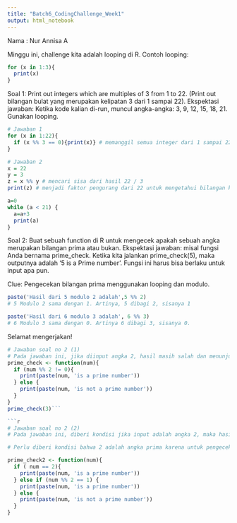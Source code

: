 ---
title: "Batch6_CodingChallenge_Week1"
output: html_notebook
---

Nama : Nur Annisa A

Minggu ini, challenge kita adalah looping di R. Contoh looping: 

```{r}
for (x in 1:3){
  print(x)
}
```
Soal 1: Print out integers which are multiples of 3 from 1 to 22.
(Print out bilangan bulat yang merupakan kelipatan 3 dari 1 sampai 22).
Ekspektasi jawaban: Ketika kode kalian di-run, muncul angka-angka: 3, 9, 12, 15, 18, 21. Gunakan looping. 

```{r}
# Jawaban 1
for (x in 1:22){
  if (x %% 3 == 0){print(x)} # memanggil semua integer dari 1 sampai 22 yang habis dibagi 3
}

# Jawaban 2 
x = 22
y = 3
z = x %% y # mencari sisa dari hasil 22 / 3
print(z) # menjadi faktor pengurang dari 22 untuk mengetahui bilangan kelipatan 3 terdekat dari 22

a=0
while (a < 21) {
  a=a+3
  print(a)
}
```

Soal 2: Buat sebuah function di R untuk mengecek apakah sebuah angka merupakan bilangan prima atau bukan.
Ekspektasi jawaban: misal fungsi Anda bernama prime_check. Ketika kita jalankan prime_check(5), maka outputnya adalah '5 is a Prime number'. Fungsi ini harus bisa berlaku untuk input apa pun. 

Clue: Pengecekan bilangan prima menggunakan looping dan modulo. 
```{r}
paste('Hasil dari 5 modulo 2 adalah',5 %% 2)  
# 5 Modulo 2 sama dengan 1. Artinya, 5 dibagi 2, sisanya 1

paste('Hasil dari 6 modulo 3 adalah', 6 %% 3)
# 6 Modulo 3 sama dengan 0. Artinya 6 dibagi 3, sisanya 0.
```
Selamat mengerjakan!
```{r}
# Jawaban soal no 2 (1)
# Pada jawaban ini, jika diinput angka 2, hasil masih salah dan menunjukkan kalau 2 bukan bilangan prima
prime_check <- function(num){
  if (num %% 2 != 0){
    print(paste(num, 'is a prime number'))
  } else {
    print(paste(num, 'is not a prime number'))
  }
}
prime_check(3)```

```{r}
# Jawaban soal no 2 (2)
# Pada jawaban ini, diberi kondisi jika input adalah angka 2, maka hasilnya adalah bilangan prima, dan kondisi lain bilangan prima adalah bilangan yang jika dibagi 2 modulo nya adalah 1. Selain dari dua kondisi tersebut, maka bilangan tersebut adalah bukan bilangan prima. 

# Perlu diberi kondisi bahwa 2 adalah angka prima karena untuk pengecekan modulo digunakan angka 2 sebagai faktor pembagi. Sedangkan 2 dibagi 2 tidak akan bersisa walaupun 2 adalah angka prima karena faktor bilangan dari 2 adalah 1 dan 2.

prime_check2 <- function(num){
  if ( num == 2){
    print(paste(num, 'is a prime number'))
  } else if (num %% 2 == 1) {
    print(paste(num, 'is a prime number'))
  } else {
    print(paste(num, 'is not a prime number'))
  }
}
```


